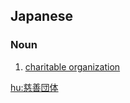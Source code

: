==Japanese==
{{ja-kanjitab|じ|ぜん|だん|たい|yomi=o}}

===Noun===
{{ja-noun|じぜんだんたい}}

# [[charitable organization]]

[[hu:慈善団体]]